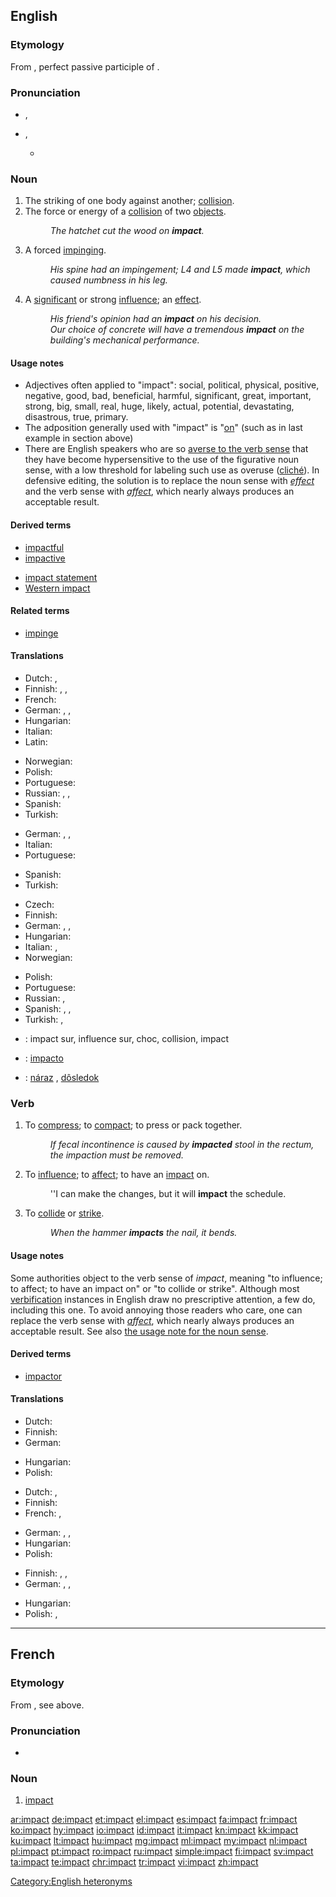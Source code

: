 ==English==

===Etymology===
From {{etyl|la|en}} {{term/t|la|impāctus}}, perfect passive participle of {{term/t|la|impingō||dash against, impinge}}.

===Pronunciation===
* {{sense|noun}} {{enPR|imʹpăkt}}, {{IPA|/ˈɪmpækt/}}
* {{sense|verb}} {{enPR|im-păktʹ}}, {{IPA|/ɪmˈpækt/}}
** {{rhymes|ækt}}

===Noun===
{{en-noun}}

# The striking of one body against another; [[collision]].
# The force or energy of a [[collision]] of two [[object]]s.
#: ''The hatchet cut the wood on '''impact'''.''
# {{context|chiefly|medicine|lang=en}} A forced [[impinge|impinging]].
#: ''His spine had an impingement; L4 and L5 made '''impact''', which caused numbness in his leg.''
# A [[significant]] or strong [[influence]]; an [[effect]]. 
#: ''His friend's opinion had an '''impact''' on his decision.''
#: ''Our choice of concrete will have a tremendous '''impact''' on the building's mechanical performance.''

====Usage notes====
* Adjectives often applied to "impact": <!-- by area of impact -->social, political, physical, <!-- goodness, size, likelihood, etc. --> positive, negative, good, bad, beneficial, harmful, significant, great, important, strong, big, small, real, huge, likely, actual, potential, devastating, disastrous, true, primary.
* The adposition generally used with "impact" is "[[on]]" (such as in last example in section above)
* There are English speakers who are so [[#Usage_notes_2|averse to the verb sense]] that they have become hypersensitive to the use of the figurative noun sense, with a low threshold for labeling such use as overuse ([[cliché]]). In defensive editing, the solution is to replace the noun sense with ''[[effect]]'' and the verb sense with ''[[affect]]'', which nearly always produces an acceptable result.

====Derived terms====
{{rel-top3|Terms derived from ''impact'' (noun)}}
* [[impactful]]
* [[impactive]]
{{rel-mid3}}
* [[impact statement]]
* [[Western impact]]
{{rel-bottom}}

====Related terms====
* [[impinge]]

====Translations====
{{trans-top|the force or energy of a collision of two objects}}
* Dutch: {{t+|nl|inslag}}, {{t+|nl|botsing|f}}
* Finnish: {{t|fi|iskuvaikutus}}, {{t+|fi|törmäys}}, {{t+|fi|isku}}
* French: {{t+|fr|impact|m}}
* German: {{t+|de|Einschlag|m}}, {{t+|de|Aufprall|m}}, {{t+|de|Aufschlag|m}}
* Hungarian: {{t+|hu|behatás}}
* Italian: {{t+|it|impatto|m}}
* Latin: {{t|la|ictus}}
{{trans-mid}}
* Norwegian: {{t|no|treffvirkning|c}}
* Polish: {{t+|pl|uderzenie|n}}
* Portuguese: {{t+|pt|impacto|m}}
* Russian: {{t+|ru|уда́р|m|sc=Cyrl}}, {{t+|ru|толчо́к|m|sc=Cyrl}}, {{t+|ru|сотрясе́ние|n|sc=Cyrl}}
* Spanish: {{t+|es|impacto|m}}
* Turkish: {{t+|tr|çarpma}}
{{trans-bottom}}

{{trans-top|a forced impinging}}
* German: {{t+|de|Belastung|f}}, {{t+|de|Stoß|m}}, {{t+|de|Druck|m}}
* Italian: {{t+|it|impatto|m}}
* Portuguese: {{t+|pt|impacto|m}}
{{trans-mid}}
* Spanish: {{t+|es|impacto|m}}
* Turkish: {{t+|tr|vuruş}}
{{trans-bottom}}

{{trans-top|a significant or strong influence}}
* Czech: {{t+|cs|dopad|m}}
* Finnish: {{t+|fi|vaikutus}}
* German: {{t+|de|Einwirkung|f}}, {{t+|de|Einfluss|m}}, {{t|de|Beeinflussung|f}}
* Hungarian: {{t+|hu|befolyás}}
* Italian: {{t+|it|impatto|m}}, {{t+|it|effetto|m}}
* Norwegian: {{t|no|virkning|c}}
{{trans-mid}}
* Polish: {{t+|pl|wpływ|m}}
* Portuguese: {{t+|pt|impacto|m}}
* Russian: {{t+|ru|возде́йствие|n|sc=Cyrl}}, {{t+|ru|влия́ние|n|sc=Cyrl}}
* Spanish: {{t+|es|impacto|m}}, {{t+|es|efecto|m}}, {{t+|es|consecuencia|f}}
* Turkish: {{t+|tr|etki}}, {{t+|tr|tesir}}
{{trans-bottom}}

{{checktrans-top}}
* {{ttbc|fr}}: impact sur, influence sur, choc, collision, impact
* {{ttbc|ia}}: [[impacto]]
{{trans-mid}}
* {{ttbc|sk}}: [[náraz]] {{g|m}}, [[dôsledok]] {{g|m}}
{{trans-bottom}}

===Verb===
{{en-verb}}

# {{context|transitive|lang=en}} To [[compress]]; to [[compact]]; to press or pack together.
#: ''If fecal incontinence is caused by '''impacted''' stool in the rectum, the impaction must be removed.''
# {{context|transitive|proscribed|lang=en}} To [[influence]]; to [[affect]]; to have an [[impact#Noun|impact]] on.
#: ''I can make the changes, but it will '''impact''' the schedule.
# {{context|transitive|lang=en}} To [[collide]] or [[strike]].
#: ''When the hammer '''impacts''' the nail, it bends.''

====Usage notes====
Some authorities object to the verb sense of ''impact'', meaning "to influence; to affect; to have an impact on" or "to collide or strike". Although most [[w:Conversion_(word_formation)#Verbification|verbification]] instances in English draw no prescriptive attention, a few do, including this one. To avoid annoying those readers who care, one can replace the verb sense with ''[[affect]]'', which nearly always produces an acceptable result. See also [[#Usage_notes|the usage note for the noun sense]].

====Derived terms====
* [[impactor]]

====Translations====
{{trans-top|to compress}}
* Dutch: {{t+|nl|samenpersen}}
* Finnish: {{t|fi|puristaa kokoon}}
* German: {{t+|de|zusammenpressen}}
{{trans-mid}}
* Hungarian: {{t+|hu|összenyomódik}}
* Polish: {{t+|pl|ściskać}}
{{trans-bottom}}

{{trans-top|to influence}}
* Dutch: {{t|nl|inwerken}}, {{t+|nl|beïnvloeden}}
* Finnish: {{t+|fi|vaikuttaa}}
* French: {{t+|fr|affecter}}, {{t+|fr|toucher}}
{{trans-mid}}
* German: {{t+|de|beeinflussen}}, {{t+|de|einwirken}}, {{t+|de|beeinträchtigen}}
* Hungarian: {{t+|hu|befolyásol}}
* Polish: {{t+|pl|wpływać}}
{{trans-bottom}}

{{trans-top|to collide or strike}}
* Finnish: {{t+|fi|törmätä}}, {{t|fi|iskeytyä}}, {{t+|fi|iskeä}}
* German: {{t+|de|einschlagen}}, {{t+|de|zusammenstossen}}, {{t+|de|kollidieren}}
{{trans-mid}}
* Hungarian: {{t+|hu|ütközik}}
* Polish: {{t+|pl|uderzać}}, {{t|pl|zderzać}}
{{trans-bottom}}

[[Category:English heteronyms]]

----

==French==

===Etymology===
From {{etyl|la|fr}}, see above.

===Pronunciation===
* {{IPA|/ɛ̃.pakt/|lang=fr}}

===Noun===
{{fr-noun|m}}

# {{context|literally or figuratively|lang=fr}} [[#English|impact]]

[[ar:impact]]
[[de:impact]]
[[et:impact]]
[[el:impact]]
[[es:impact]]
[[fa:impact]]
[[fr:impact]]
[[ko:impact]]
[[hy:impact]]
[[io:impact]]
[[id:impact]]
[[it:impact]]
[[kn:impact]]
[[kk:impact]]
[[ku:impact]]
[[lt:impact]]
[[hu:impact]]
[[mg:impact]]
[[ml:impact]]
[[my:impact]]
[[nl:impact]]
[[pl:impact]]
[[pt:impact]]
[[ro:impact]]
[[ru:impact]]
[[simple:impact]]
[[fi:impact]]
[[sv:impact]]
[[ta:impact]]
[[te:impact]]
[[chr:impact]]
[[tr:impact]]
[[vi:impact]]
[[zh:impact]]